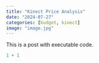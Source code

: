 ```yaml
---
title: "Kinect Price Analysis"
date: "2024-07-27"
categories: [budget, kinect]
image: "image.jpg"
---
```


This is a post with executable code.

```r
1 + 1
```
